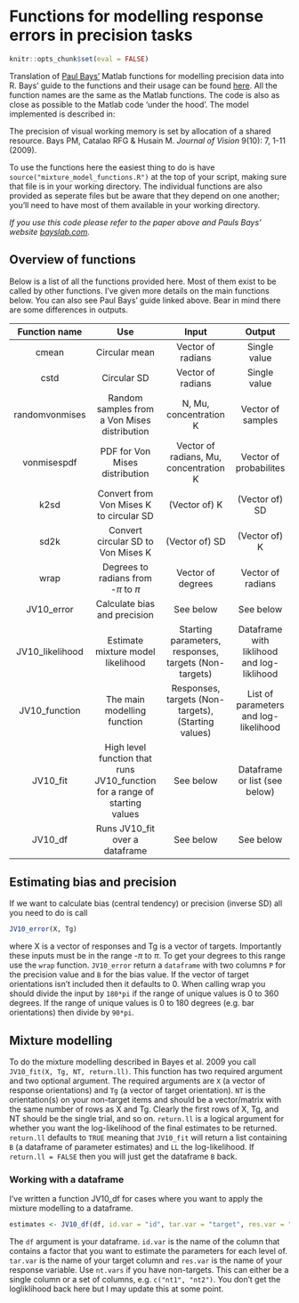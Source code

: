 # Functions for modelling response errors in precision tasks

```r
knitr::opts_chunk$set(eval = FALSE)
```

Translation of [Paul Bays'](http://www.psychol.cam.ac.uk/people/paul-bays) Matlab functions for modelling precision data into R. Bays' guide to the functions and their usage can be found [here](http://www.paulbays.com/code/JV10/). All the function names are the same as the Matlab functions. The code is also as close as possible to the Matlab code 'under the hood'. The model implemented is described in:

The precision of visual working memory is set by allocation of a shared resource. Bays PM, Catalao RFG & Husain M. *Journal of Vision* 9(10): 7, 1-11 (2009).

To use the functions here the easiest thing to do is have `source("mixture_model_functions.R")` at the top of your script, making sure that file is in your working directory. The individual functions are also provided as seperate files but be aware that they depend on one another; you'll need to have most of them available in your working directory.

*If you use this code please refer to the paper above and Pauls Bays' website [bayslab.com](bayslab.com).*

## Overview of functions

Below is a list of all the functions provided here. Most of them exist to be called by other functions. I've given more details on the main functions below. You can also see Paul Bays' guide linked above. Bear in mind there are some differences in outputs.

Function name | Use           | Input             | Output
:------------:|:-------------:|:-----------------:|:------------:
cmean         | Circular mean | Vector of radians | Single value
cstd          | Circular SD   | Vector of radians | Single value
randomvonmises| Random samples from a Von Mises distribution | N, Mu, concentration K | Vector of samples
vonmisespdf   | PDF for Von Mises distribution | Vector of radians, Mu, concentration K | Vector of probabilites
k2sd         | Convert from Von Mises K to circular SD | (Vector of) K | (Vector of) SD
sd2k | Convert circular SD to Von Mises K | (Vector of) SD | (Vector of) K 
wrap | Degrees to radians from -$\pi$ to $\pi$ | Vector of degrees | Vector of radians
JV10_error | Calculate bias and precision | See below | See below
JV10_likelihood | Estimate mixture model likelihood | Starting parameters, responses, targets (Non-targets) | Dataframe with liklihood and log-liklihood
JV10_function | The main modelling function | Responses, targets (Non-targets), (Starting values) | List of parameters and log-likelihood
JV10_fit | High level function that runs JV10_function for a range of starting values | See below | Dataframe or list (see below)
JV10_df | Runs JV10_fit over a dataframe | See below | See below

## Estimating bias and precision

If we want to calculate bias (central tendency) or precision (inverse SD) all you need to do is call

```r{}
JV10_error(X, Tg)
```

where X is a vector of responses and Tg is a vector of targets. Importantly these inputs must be in the range -$\pi$ to $\pi$. To get your degrees to this range use the `wrap` function. `JV10_error` return a `dataframe` with two columns `P` for the precision value and `B` for the bias value. If the vector of target orientations isn't included then it defaults to 0. When calling wrap you should divide the input by `180*pi` if the range of unique values is 0 to 360 degrees. If the range of unique values is 0 to 180 degrees (e.g. bar orientations) then divide by `90*pi`.

## Mixture modelling

To do the mixture modelling described in Bayes et al. 2009 you call `JV10_fit(X, Tg, NT, return.ll)`. This function has two required argument and two optional argument. The required arguments are `X` (a vector of response orientations) and `Tg` (a vector of target orientation). `NT` is the orientation(s) on your non-target items and should be a vector/matrix with the same number of rows as X and Tg. Clearly the first rows of X, Tg, and NT should be the single trial, and so on. `return.ll` is a logical argument for whether you want the log-likelihood of the final estimates to be returned. `return.ll` defaults to `TRUE` meaning that `JV10_fit` will return a list containing `B` (a dataframe of parameter estimates) and `LL` the log-likelihood. If `return.ll = FALSE` then you will just get the dataframe `B` back.

### Working with a dataframe

I've written a function JV10_df for cases where you want to apply the mixture modelling to a dataframe.

```r{}
estimates <- JV10_df(df, id.var = "id", tar.var = "target", res.var = "response", nt.vars = NULL)
```
The `df` argument is your dataframe. `id.var` is the name of the column that contains a factor that you want to estimate the parameters for each level of. `tar.var` is the name of your target column and `res.var` is the name of your response variable. Use `nt.vars` if you have non-targets. This can either be a single column or a set of columns, e.g. `c("nt1", "nt2")`. You don't get the logliklihood back here but I may update this at some point. 
